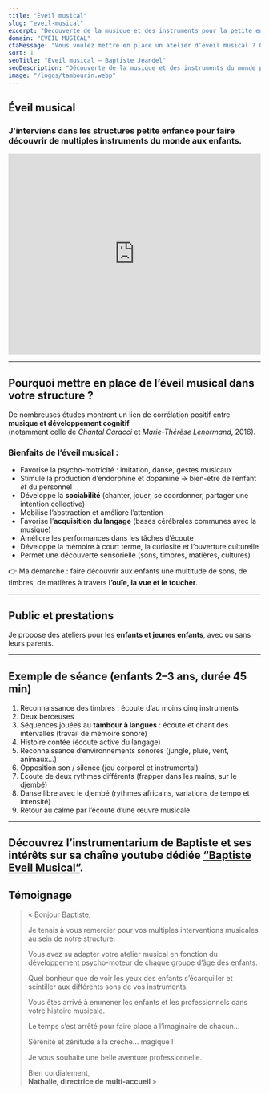 ```yaml
---
title: "Éveil musical"
slug: "eveil-musical"
excerpt: "Découverte de la musique et des instruments pour la petite enfance."
domain: "EVEIL MUSICAL"
ctaMessage: "Vous voulez mettre en place un atelier d’éveil musical ? Contactez-moi"
sort: 1
seoTitle: "Éveil musical — Baptiste Jeandel"
seoDescription: "Découverte de la musique et des instruments du monde pour les enfants en crèche, RAM et structures petite enfance."
image: "/logos/tambourin.webp"
---
```



## Éveil musical

### J’interviens dans les **structures petite enfance** pour faire découvrir de multiples instruments du monde aux enfants.

<iframe 
  width="100%" 
  height="400" 
  src="https://www.youtube.com/embed/8YabsqZeja0?start=1" 
  title="Éveil musical en petite enfance" 
  frameborder="0" 
  allow="accelerometer; autoplay; clipboard-write; encrypted-media; gyroscope; picture-in-picture" 
  allowfullscreen
></iframe>

---

## Pourquoi mettre en place de l’éveil musical dans votre structure ?

De nombreuses études montrent un lien de corrélation positif entre **musique et développement cognitif**  
(notamment celle de *Chantal Caracci* et *Marie-Thérèse Lenormand*, 2016).

### Bienfaits de l’éveil musical :
- Favorise la psycho-motricité : imitation, danse, gestes musicaux  
- Stimule la production d’endorphine et dopamine → bien-être de l’enfant *et* du personnel  
- Développe la **sociabilité** (chanter, jouer, se coordonner, partager une intention collective)  
- Mobilise l’abstraction et améliore l’attention  
- Favorise l’**acquisition du langage** (bases cérébrales communes avec la musique)  
- Améliore les performances dans les tâches d’écoute  
- Développe la mémoire à court terme, la curiosité et l’ouverture culturelle  
- Permet une découverte sensorielle (sons, timbres, matières, cultures)  

👉 Ma démarche : faire découvrir aux enfants une multitude de sons, de timbres, de matières à travers **l’ouïe, la vue et le toucher**.

---

## Public et prestations

Je propose des ateliers pour les **enfants et jeunes enfants**, avec ou sans leurs parents.  

---

## Exemple de séance (enfants 2–3 ans, durée 45 min)

1. Reconnaissance des timbres : écoute d’au moins cinq instruments  
2. Deux berceuses  
3. Séquences jouées au **tambour à langues** : écoute et chant des intervalles (travail de mémoire sonore)  
4. Histoire contée (écoute active du langage)  
5. Reconnaissance d’environnements sonores (jungle, pluie, vent, animaux…)  
6. Opposition son / silence (jeu corporel et instrumental)  
7. Écoute de deux rythmes différents (frapper dans les mains, sur le djembé)  
8. Danse libre avec le djembé (rythmes africains, variations de tempo et intensité)  
9. Retour au calme par l’écoute d’une œuvre musicale

---
Découvrez l’instrumentarium de Baptiste et ses intérêts sur sa chaîne youtube dédiée 
[“Baptiste Eveil Musical”](https://www.youtube.com/channel/UCd2JNZyH5f0wayiPGEnAqQA).
---

## Témoignage

> « Bonjour Baptiste,  
> 
> Je tenais à vous remercier pour vos multiples interventions musicales au sein de notre structure.  
> 
> Vous avez su adapter votre atelier musical en fonction du développement psycho-moteur de chaque groupe d’âge des enfants.  
> 
> Quel bonheur que de voir les yeux des enfants s’écarquiller et scintiller aux différents sons de vos instruments.  
> 
> Vous êtes arrivé à emmener les enfants et les professionnels dans votre histoire musicale.  
> 
> Le temps s’est arrêté pour faire place à l’imaginaire de chacun…  
> 
> Sérénité et zénitude à la crèche… magique !  
> 
> Je vous souhaite une belle aventure professionnelle.  
> 
> Bien cordialement,  
> **Nathalie, directrice de multi-accueil** »